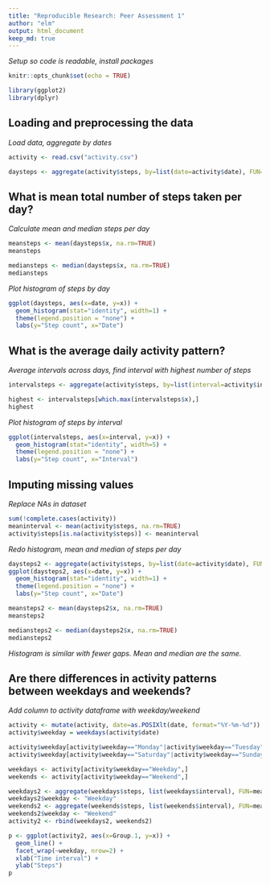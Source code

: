 ```yaml
---
title: "Reproducible Research: Peer Assessment 1"
author: "elm"
output: html_document
keep_md: true
---
```


*Setup so code is readable, install packages*  

```r
knitr::opts_chunk$set(echo = TRUE)  

library(ggplot2)
library(dplyr)
```

## Loading and preprocessing the data  
*Load data, aggregate by dates*  

```r
activity <- read.csv("activity.csv")  

daysteps <- aggregate(activity$steps, by=list(date=activity$date), FUN=sum)
```

## What is mean total number of steps taken per day?  
*Calculate mean and median steps per day*  

```r
meansteps <- mean(daysteps$x, na.rm=TRUE)
meansteps  

mediansteps <- median(daysteps$x, na.rm=TRUE)
mediansteps
```

*Plot histogram of steps by day*  

```r
ggplot(daysteps, aes(x=date, y=x)) +
  geom_histogram(stat="identity", width=1) + 
  theme(legend.position = "none") +
  labs(y="Step count", x="Date")
```

## What is the average daily activity pattern?  
*Average intervals across days, find interval with highest number of steps*  

```r
intervalsteps <- aggregate(activity$steps, by=list(interval=activity$interval), FUN=mean, na.rm=TRUE)  

highest <- intervalsteps[which.max(intervalsteps$x),]
highest
```

*Plot histogram of steps by interval*  

```r
ggplot(intervalsteps, aes(x=interval, y=x)) +
  geom_histogram(stat="identity", width=5) + 
  theme(legend.position = "none") +
  labs(y="Step count", x="Interval")
```

## Imputing missing values  
*Replace NAs in dataset*  

```r
sum(!complete.cases(activity))
meaninterval <- mean(activity$steps, na.rm=TRUE)
activity$steps[is.na(activity$steps)] <- meaninterval
```

*Redo histogram, mean and median of steps per day*  

```r
daysteps2 <- aggregate(activity$steps, by=list(date=activity$date), FUN=sum)
ggplot(daysteps2, aes(x=date, y=x)) +
  geom_histogram(stat="identity", width=1) + 
  theme(legend.position = "none") +
  labs(y="Step count", x="Date")  

meansteps2 <- mean(daysteps2$x, na.rm=TRUE)
meansteps2  

mediansteps2 <- median(daysteps2$x, na.rm=TRUE)
mediansteps2
```

*Histogram is similar with fewer gaps. Mean and median are the same.*  

## Are there differences in activity patterns between weekdays and weekends?  
*Add column to activity dataframe with weekday/weekend*

```r
activity <- mutate(activity, date=as.POSIXlt(date, format="%Y-%m-%d"))
activity$weekday = weekdays(activity$date)  

activity$weekday[activity$weekday=="Monday"|activity$weekday=="Tuesday"|activity$weekday=="Wednesday"|activity$weekday=="Thursday"|activity$weekday=="Friday"] <- "Weekday"
activity$weekday[activity$weekday=="Saturday"|activity$weekday=="Sunday"] <- "Weekend"  

weekdays <- activity[activity$weekday=="Weekday",]
weekends <- activity[activity$weekday=="Weekend",]  

weekdays2 <- aggregate(weekdays$steps, list(weekdays$interval), FUN=mean, na.rm=TRUE)
weekdays2$weekday <- "Weekday"
weekends2 <- aggregate(weekends$steps, list(weekends$interval), FUN=mean, na.rm=TRUE)
weekends2$weekday <- "Weekend"
activity2 <- rbind(weekdays2, weekends2)  

p <- ggplot(activity2, aes(x=Group.1, y=x)) + 
  geom_line() + 
  facet_wrap(~weekday, nrow=2) +
  xlab("Time interval") + 
  ylab("Steps")
p

```

